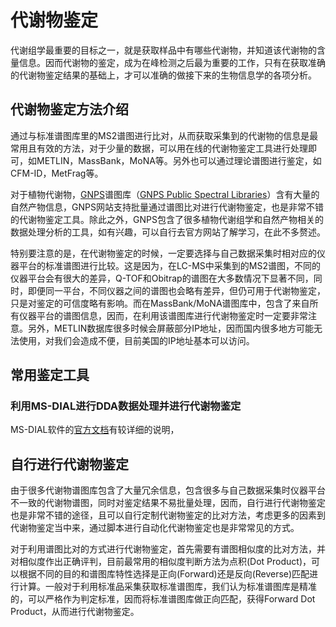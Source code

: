 # 代谢物鉴定{#chapID}

代谢组学最重要的目标之一，就是获取样品中有哪些代谢物，并知道该代谢物的含量信息。因而代谢物的鉴定，成为在峰检测之后最为重要的工作，只有在获取准确的代谢物鉴定结果的基础上，才可以准确的做接下来的生物信息学的各项分析。

## 代谢物鉴定方法介绍
通过与标准谱图库里的MS2谱图进行比对，从而获取采集到的代谢物的信息是最常用且有效的方法，对于少量的数据，可以用在线的代谢物鉴定工具进行处理即可，如METLIN，MassBank，MoNA等。另外也可以通过理论谱图进行鉴定，如CFM-ID，MetFrag等。

对于植物代谢物，[GNPS](https://gnps.ucsd.edu/ProteoSAFe/static/gnps-splash.jsp)谱图库（[GNPS Public Spectral Libraries](https://gnps.ucsd.edu/ProteoSAFe/libraries.jsp)）含有大量的自然产物信息，GNPS网站支持批量通过谱图比对进行代谢物鉴定，也是非常不错的代谢物鉴定工具。除此之外，GNPS包含了很多植物代谢组学和自然产物相关的数据处理分析的工具，如有兴趣，可以自行去官方网站了解学习，在此不多赘述。

特别要注意的是，在代谢物鉴定的时候，一定要选择与自己数据采集时相对应的仪器平台的标准谱图进行比较。这是因为，在LC-MS中采集到的MS2谱图，不同的仪器平台会有很大的差异，Q-TOF和Obitrap的谱图在大多数情况下显著不同，同时，即便同一平台，不同仪器之间的谱图也会略有差异，但仍可用于代谢物鉴定，只是对鉴定的可信度略有影响。而在MassBank/MoNA谱图库中，包含了来自所有仪器平台的谱图信息，因而，在利用该谱图库进行代谢物鉴定时一定要非常注意。另外，METLIN数据库很多时候会屏蔽部分IP地址，因而国内很多地方可能无法使用，对我们会造成不便，目前美国的IP地址基本可以访问。

## 常用鉴定工具
### 利用MS-DIAL进行DDA数据处理并进行代谢物鉴定
MS-DIAL软件的[官方文档](https://mtbinfo-team.github.io/mtbinfo.github.io/MS-DIAL/tutorial)有较详细的说明，

## 自行进行代谢物鉴定
由于很多代谢物谱图库包含了大量冗余信息，包含很多与自己数据采集时仪器平台不一致的代谢物谱图，同时对鉴定结果不易批量处理，因而，自行进行代谢物鉴定也是非常不错的途径，且可以自行定制代谢物鉴定的比对方法，考虑更多的因素到代谢物鉴定当中来，通过脚本进行自动化代谢物鉴定也是非常常见的方式。

对于利用谱图比对的方式进行代谢物鉴定，首先需要有谱图相似度的比对方法，并对相似度作出正确评判，目前最常用的相似度判断方法为点积(Dot Product)，可以根据不同的目的和谱图库特性选择是正向(Forward)还是反向(Reverse)匹配进行计算。一般对于利用标准品采集获取标准谱图库，我们认为标准谱图库是精准的，可以严格作为判定标准，因而将标准谱图库做正向匹配，获得Forward Dot Product，从而进行代谢物鉴定。

